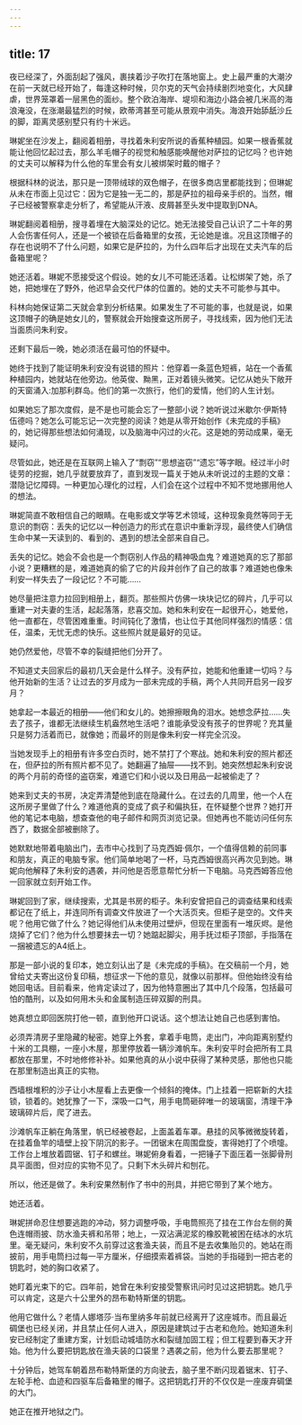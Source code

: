 ```yaml
---
---
---
```

title: 17
---







夜已经深了，外面刮起了强风，裹挟着沙子吹打在落地窗上。史上最严重的大潮汐在前一天就已经开始了，每逢这种时候，贝尔克的天气会持续剧烈地变化，大风肆虐，世界笼罩着一层黑色的面纱。整个欧泊海岸、堤坝和海边小路会被几米高的海浪淹没，在涨潮最猛烈的时候，欧蒂湾甚至可能从景观中消失。海浪开始舔舐沙丘的脚，距离灵感别墅只有约十米远。

琳妮坐在沙发上，翻阅着相册，寻找着朱利安所说的香蕉种植园。如果一根香蕉就能让他回忆起过去，那么羊毛帽子的视觉和触感能唤醒他对萨拉的记忆吗？也许她的丈夫可以解释为什么他的车里会有女儿被绑架时戴的帽子？

根据科林的说法，那只是一顶带绒球的双色帽子，在很多商店里都能找到；但琳妮从未在市面上见过它：因为它是独一无二的，那是萨拉的祖母亲手织的。当然，帽子已经被警察拿走分析了，希望能从汗液、皮屑甚至头发中提取到DNA。

琳妮翻阅着相册，搜寻着埋在大脑深处的记忆。她无法接受自己认识了二十年的男人会伤害任何人，还是一个被锁在后备箱里的女孩，无论她是谁。况且这顶帽子的存在也说明不了什么问题，如果它是萨拉的，为什么四年后才出现在丈夫汽车的后备箱里呢？

她还活着。琳妮不愿接受这个假设。她的女儿不可能还活着。让松绑架了她，杀了她，把她埋在了野外，他迟早会交代尸体的位置的。她的丈夫不可能参与其中。

科林向她保证第二天就会拿到分析结果。如果发生了不可能的事，也就是说，如果这顶帽子的确是她女儿的，警察就会开始搜查这所房子，寻找线索，因为他们无法当面质问朱利安。

还剩下最后一晚，她必须活在最可怕的怀疑中。

她终于找到了能证明朱利安没有说错的照片：他穿着一条蓝色短裤，站在一个香蕉种植园内，她就站在他旁边。他英俊、黝黑，正对着镜头微笑。记忆从她头下敞开的天窗涌入:加那利群岛。他们的第一次旅行，他们的爱情，他们的人生计划。

如果她忘了那次度假，是不是也可能会忘了一整部小说？她听说过米歇尔·伊斯特伍德吗？她怎么可能忘记一次完整的阅读？她是从零开始创作《未完成的手稿》的，她记得那些想法如何涌现，以及脑海中闪过的火花。这是她的劳动成果，毫无疑问。

尽管如此，她还是在互联网上输入了“剽窃”“思想盗窃”“遗忘”等字眼。经过半小时徒劳的挖掘，她几乎就要放弃了，直到发现一篇关于她从未听说过的主题的文章：潜隐记忆障碍。一种更加心理化的过程，人们会在这个过程中不知不觉地挪用他人的想法。

琳妮简直不敢相信自己的眼睛。在电影或文学等艺术领域，这种现象竟然等同于无意识的剽窃：丢失的记忆以一种创造力的形式在意识中重新浮现，最终使人们确信生命中某一天读到的、看到的、遇到的想法全部来自自己。

丢失的记忆。她会不会也是一个剽窃别人作品的精神吸血鬼？难道她真的忘了那部小说？更糟糕的是，难道她真的偷了它的片段并创作了自己的故事？难道她也像朱利安一样失去了一段记忆？不可能……

她尽量把注意力拉回到相册上，翻页。那些照片仿佛一块块记忆的碎片，几乎可以重建一对夫妻的生活，起起落落，悲喜交加。她和朱利安在一起很开心，她爱他，他一直都在，尽管困难重重。时间钝化了激情，也让位于其他同样强烈的情感：信任，温柔，无忧无虑的快乐。这些照片就是最好的见证。

她仍然爱他，尽管不幸的裂缝把他们分开了。

不知道丈夫回家后的最初几天会是什么样子。没有萨拉，她能和他重建一切吗？与他开始新的生活？让过去的岁月成为一部未完成的手稿，两个人共同开启另一段岁月？

她拿起一本最近的相册——他们和女儿的。她擦擦眼角的泪水。她想念萨拉……失去了孩子，谁都无法继续生机盎然地生活吧？谁能承受没有孩子的世界呢？充其量只是努力活着而已，就像她；而最坏的则是像朱利安一样完全沉没。

当她发现手上的相册有许多空白页时，她不禁打了个寒战。她和朱利安的照片都还在，但萨拉的所有照片都不见了。她翻遍了抽屉——找不到。她突然想起朱利安说的两个月前的奇怪的盗窃案，难道它们和小说以及日用品一起被偷走了？

她来到丈夫的书房，决定弄清楚他到底在隐藏什么。在过去的几周里，他一个人在这所房子里做了什么？难道他真的变成了疯子和偏执狂，在怀疑整个世界？她打开他的笔记本电脑，想查查他的电子邮件和网页浏览记录。但她再也不能访问任何东西了，数据全部被删除了。

她默默地带着电脑出门，去市中心找到了马克西姆·佩尔，一个值得信赖的前同事和朋友，真正的电脑专家。他们简单地喝了一杯，马克西姆很高兴再次见到她。琳妮向他解释了朱利安的遇袭，并问他是否愿意帮忙分析一下电脑。马克西姆答应他一回家就立刻开始工作。

琳妮回到了家，继续搜索，尤其是书房的柜子。朱利安曾把自己的调查结果和线索都记在了纸上，并连同所有调查文件放进了一个大活页夹。但柜子是空的。文件夹呢？他用它做了什么？她记得他们从未使用过壁炉，但现在里面有一堆灰烬。是他烧掉了它们？他为什么想要抹去一切？她踮起脚尖，用手抚过柜子顶部，手指落在一捆被遗忘的A4纸上。

那是一部小说的复印本，她立刻认出了是《未完成的手稿》。在交稿前一个月，她曾给丈夫寄出这份复印稿，想征求一下他的意见，就像以前那样。但他始终没有给她回电话。目前看来，他肯定读过了，因为他特意圈出了其中几个段落，包括最可怕的酷刑，以及如何用木头和金属制造压碎双脚的刑具。

她真想立即回医院打他一顿，直到他开口说话。这个想法让她自己也感到害怕。

必须弄清房子里隐藏的秘密。她穿上外套，拿着手电筒，走出门，冲向距离别墅约十米的工具棚，一座小木屋，那里停放着一辆沙滩帆车。朱利安平时会把所有工具都放在那里，不时地修修补补。如果他真的从小说中获得了某种灵感，那他也只能在那里制造出真正的实物。

西墙根堆积的沙子让小木屋看上去更像一个倾斜的掩体。门上挂着一把崭新的大挂锁，锁着的。她犹豫了一下，深吸一口气，用手电筒砸碎唯一的玻璃窗，清理干净玻璃碎片后，爬了进去。

沙滩帆车正躺在角落里，帆已经被卷起，上面盖着车罩。悬挂的风筝微微旋转着，在挂着鱼竿的墙壁上投下阴沉的影子。一团锯末在周围盘旋，害得她打了个喷嚏。工作台上堆放着圆锯、钉子和螺丝。琳妮俯身看着，一把锤子下面压着一张脚骨刑具平面图，但对应的实物不见了。只剩下木头碎片和刨花。

所以，他还是做了。朱利安果然制作了书中的刑具，并把它带到了某个地方。

她还活着。

琳妮拼命忍住想要逃跑的冲动，努力调整呼吸，手电筒照亮了挂在工作台左侧的黄色连帽雨披、防水渔夫裤和吊带；地上，一双沾满泥浆的橡胶靴被困在结冰的水坑里。毫无疑问，朱利安不久前穿过这套渔夫装，而且不是去收集贻贝的。她站在雨披前，用手电筒扫过每一平方厘米，仔细摸索着裤袋。当她的手指碰到一把古老的钥匙时，她的胸口收紧了。

她盯着光束下的它。四年前，她曾在朱利安接受警察讯问时见过这把钥匙。她几乎可以肯定，这是六十公里外的昂布勒特斯堡的钥匙。

他用它做什么？老情人娜塔莎·当布里纳多年前就已经离开了这座城市。而且最近碉堡也已经关闭，并且禁止任何人进入，原因是建筑过于古老和危险。她知道朱利安已经制定了重建方案，计划启动城墙防水和裂缝加固工程；但工程要到春天才开始。他为什么要把钥匙放在渔夫装的口袋里？遇袭之前，他为什么要去那里呢？

十分钟后，她驾车朝着昂布勒特斯堡的方向驶去，脑子里不断闪现着锯末、钉子、左轮手枪、血迹和四驱车后备箱里的帽子。这把钥匙打开的不仅仅是一座废弃碉堡的大门。

她正在推开地狱之门。